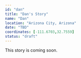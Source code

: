 ```yaml
---
id: "dan"
title: "Dan's Story"
name: "Dan"
location: "Arizona City, Arizona"
date: "TBD"
coordinates: [-111.6703,32.7559]
status: "draft"
---
```





<!-- TODO: Add hero image path (relative or /static/img/...) -->

This story is coming soon.

<!-- UPGRADED_IMAGE_FORMAT -->

